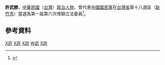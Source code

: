 {{Infobox_officeholder
| name = 許武勝
| image name =
| width = 
| now = 中華民國（台灣）政治人士 
| period = 
| Sex = 男 
| Native place = 
| date of birth = 
| party = {{Kmt|19px}}
| place of birth = 
| educate = 
*[[中國文化大學法學院|中國文化大學法學院]]法學士
*中國文化大學文學院文學碩士
*日本駒澤大學法學博士候選人
| past = 
*中國國民黨中央組織工作會編審、台北縣黨部副主任委員、新竹市黨部主任委員、台灣省黨部六組及一組總幹事、台南市黨部主任委員
*中國文化大學、世界新專講師、副教授
*中華民國日本研究學會理事
*國際救急會中華民國總會顧問
*中日文教基金會監察人
*第一屆第六次增額立法委員<br><span style="color: blue;">(1990年-1993年)</span>
}}
'''許武勝'''，[[中華民國|中華民國]]（[[台灣|台灣]]）[[政治人物|政治人物]]，曾代表[[中國國民黨|中國國民黨]]在[[台灣省|台灣省]]第十八選區（[[新竹市|新竹市]]）當選為第一屆第六次增額立法委員<ref>{{Cite web |url=http://npl.ly.gov.tw/do/www/commissionerInfo?id=554&expireBack=01&expire=01&act=exp&keyword=&orderBy=name&nameOrder=true&eleDisOrder=false |title=立法院國會圖書館 第１屆立法委員個人資料 許武勝 |access-date=2008-07-29 |archive-date=2016-03-04 |archive-url=https://web.archive.org/web/20160304094713/http://npl.ly.gov.tw/do/www/commissionerInfo?id=554&expireBack=01&expire=01&act=exp&keyword=&orderBy=name&nameOrder=true&eleDisOrder=false |dead-url=no }}</ref>。

==參考資料==
<div class="references-small">
<references />
</div>
{{中華民國第一屆第六次增額立法委員}}
[[Category:中國國民黨黨員|X許]]
[[Category:中國文化大學教授|X許]]
[[Category:中國文化大學校友|X許]]
[[Category:許姓|W武]]
[[Category:新竹市選出的立法委員|X許]]
{{taiwan-bio-stub}}
